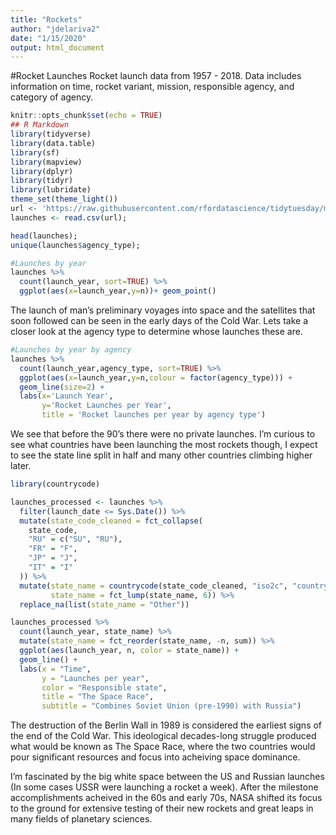 ---
title: "Rockets"
author: "jdelariva2"
date: "1/15/2020"
output: html_document
---
#Rocket Launches
Rocket launch data from 1957 - 2018. Data includes information on time, rocket variant, mission, responsible agency, and category of agency.
```{r setup, include=FALSE}
knitr::opts_chunk$set(echo = TRUE)
## R Markdown
library(tidyverse)
library(data.table)
library(sf)
library(mapview)
library(dplyr)
library(tidyr)
library(lubridate)
theme_set(theme_light())
url <- 'https://raw.githubusercontent.com/rfordatascience/tidytuesday/master/data/2019/2019-01-15/launches.csv';
launches <- read.csv(url);

```



```{r}
head(launches);
unique(launches$agency_type);

#Launches by year
launches %>%
  count(launch_year, sort=TRUE) %>%
  ggplot(aes(x=launch_year,y=n))+ geom_point()


```
The launch of man's preliminary voyages into space and the satellites that soon followed can be seen in the early days of the Cold War. Lets take a closer look at the agency type to determine whose launches these are.
```{r}
#Launches by year by agency
launches %>%
  count(launch_year,agency_type, sort=TRUE) %>%
  ggplot(aes(x=launch_year,y=n,colour = factor(agency_type))) +
  geom_line(size=2) +
  labs(x='Launch Year',
       y='Rocket Launches per Year',
       title = 'Rocket launches per year by agency type')
```
We see that before the 90's there were no private launches. I'm curious to see what countries have been launching the most rockets though, I expect to see the state line split in half and many other countries climbing higher later. 
```{r}
library(countrycode)

launches_processed <- launches %>%
  filter(launch_date <= Sys.Date()) %>%
  mutate(state_code_cleaned = fct_collapse(
    state_code,
    "RU" = c("SU", "RU"),
    "FR" = "F",
    "JP" = "J",
    "IT" = "I"
  )) %>%
  mutate(state_name = countrycode(state_code_cleaned, "iso2c", "country.name"),
         state_name = fct_lump(state_name, 6)) %>%
  replace_na(list(state_name = "Other"))
```


```{r}
launches_processed %>%
  count(launch_year, state_name) %>%
  mutate(state_name = fct_reorder(state_name, -n, sum)) %>%
  ggplot(aes(launch_year, n, color = state_name)) +
  geom_line() +
  labs(x = "Time",
       y = "Launches per year",
       color = "Responsible state",
       title = "The Space Race",
       subtitle = "Combines Soviet Union (pre-1990) with Russia")

```
The destruction of the Berlin Wall in 1989 is considered the earliest signs of the end of the Cold War. This ideological decades-long struggle produced what would be known as The Space Race, where the two countries would pour significant resources and focus into acheiving space dominance. 

I'm fascinated by the big white space between the US and Russian launches (In some cases USSR were launching a rocket a week). After the milestone accomplishments acheived in the 60s and early 70s, NASA shifted its focus to the ground for extensive testing of their new rockets and great leaps in many fields of planetary sciences.




